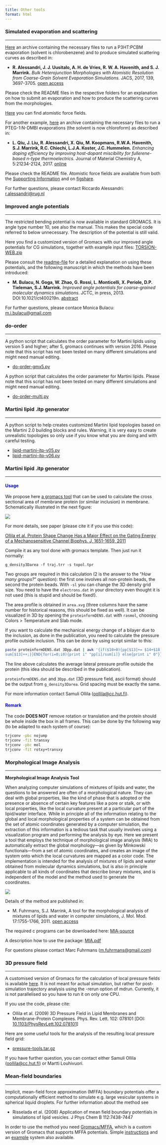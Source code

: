 ```yaml
---
title: Other tools
format: html
---
```


### Simulated evaporation and scattering
<hr>

[Here](http://cgmartini.nl/images/tools/OPV/2017RAlessandri-JAmChemSoc_suppfiles.zip) an archive containing the necessary files to run a P3HT:PCBM evaporation (solvent is chlorobenzene) and to produce simulated scattering curves as described in:

- **R. Alessandri, J. J. Uusitalo, A. H. de Vries, R. W. A. Havenith, and S. J. Marrink.** *Bulk Heterojunction Morphologies with Atomistic Resolution from Coarse-Grain Solvent Evaporation Simulations.* JACS, 2017, 139, 3697-3705. [open access](http://pubs.acs.org/doi/abs/10.1021/jacs.6b11717)

Please check the README files in the respective folders for an explanation on how to submit an evaporation and how to produce the scattering curves from the morphologies.

[Here](https://figshare.com/articles/P3HT_and_PCBM_atomistic_force_fields/5051593) you can find atomistic force fields.

For another example, [here](http://cgmartini.nl/images/tools/OPV/2017LQiu-JMaterChemA_evaporation.zip) an archive containing the necessary files to run a PTEG-1:N-DMBI evaporations (the solvent is now chloroform) as described in:

- **L. Qiu, J. Liu, R. Alessandri, X. Qiu, M. Koopmans, R.W.A. Havenith, S.J. Marrink, R.C. Chiechi, L.J.A. Koster, J.C. Hummelen.** *Enhancing doping efficiency by improving host-dopant miscibility for fullerene-based n-type thermoelectrics.* Journal of Material Chemistry A, 5:21234-2124, 2017. [online](http://pubs.rsc.org/en/content/articlelanding/2017/ta/c7ta06609k#!divAbstract)

Please check the README file. Atomistic force fields are available from both the [Supporting Information](http://dx.doi.org/10.1039/C7TA06609K) and on [figshare](https://figshare.com/articles/PTEG-1_PP_and_N-DMBI_atomistic_force_fields/5458144).

For further questions, please contact Riccardo Alessandri: [r.alessandri@rug.nl](r.alessandri@rug.nl)

### Improved angle potentials
<hr>

The restricted bending potential is now available in standard GROMACS. It is angle type number 10, see also the manual. This makes the special code referred to below unnecessary. The description of the potential is still valid.

Here you find a customized version of Gromacs with our improved angle potentials for CG simulations, together with example input files: [TORSION-WEB.zip](http://cgmartini.nl/images/tools/anglepots/TORSION_WEB.zip)

Please consult the [readme-file](http://cgmartini.nl/images/tools/anglepots/ReadMe.pdf) for a detailed explanation on using these potentials, and the following manuscript in which the methods have been introduced:

- **M. Bulacu, N. Goga, W. Zhao, G. Rossi, L. Monticelli, X. Periole, D.P. Tieleman, S.J. Marrink.** *Improved angle potentials for coarse-grained molecular dynamics simulations.* JCTC, in press, 2013. DOI:10.1021/ct400219n. [abstract](http://pubs.acs.org/doi/abs/10.1021/ct400219n)

For further questions, please contace Monica Bulacu: [m.i.bulacu@gmail.com](m.i.bulacu@gmail.com)

### do-order
<hr>

A python script that calculates the order parameter for Martini lipids using version 5 and higher; after 5, gromacs continues with version 2016. Please note that this script has not been tested on many different simulations and might need manual editing.

- [do-order-gmx5.py](http://cgmartini.nl/images/tools/do-order-gmx5.py)

A python script that calculates the order parameter for Martini lipids. Please note that this script has not been tested on many different simulations and might need manual editing.

- [do-order-multi.py](http://cgmartini.nl/images/tools/do-order-multi.py)

### Martini lipid .itp generator
<hr>

A python script to help creates customized Martini lipid topologies based on the Martini 2.0 building blocks and rules. Warning, it is very easy to create unrealistic topologies so only use if you know what you are doing and with careful testing.

- [lipid-martini-itp-v05.py](http://cgmartini.nl/images/tools/lipid-martini-itp-v05.py)
- [lipid-martini-itp-v06.py](http://cgmartini.nl/images/tools/lipid-martini-itp-v06.py)

### Martini lipid .itp generator
<hr>

#### <span style="color:blue"> **Usage** </span>
We propose here [a gromacs tool](http://cgmartini.nl/images/tools/cross-sectional-area.tar.gz) that can be used to calculate the cross sectional area of membrane protein (or similar inclusion) in membrane. Schematically illustrated in the next figure:

![](cross_sectional_area.jpg)

For more details, see paper (please cite it if you use this code):

[Ollila et al. Protein Shape Change Has a Major Effect on the Gating Energy of a Mechanosensitive Channel Biophys. J, 1651-1659, 2011](http://www.sciencedirect.com/science/article/pii/S0006349511002451)

Compile it as any tool done with gromacs template. Then just run it normally:

`g_density3Darea -f traj.trr -s topol.tpr`

Two groups are required in this calculation (2 is the answer to the "*How many groups?*" question): the first one involves all non-protein beads, the second the protein beads. With `-sl` you can change the 3D density grid size. You need to have the `electrons.dat` in your directory even thought it is not used (this is stupid and should be fixed!).

The area profile is obtained in `area.xvg` (three columns have the same number for historical reasons, this should be fixed as well). It can be visualized in 3D by opening the `proteinformDENS.dat` with `rasmol`, choosing Colors > Temperature and Slab mode.

If you want to calculate the mechanical energy change of a bilayer due to the inclusion, as done in the publication, you need to calculate the pressure profile outside inclusion. This can be done by using script similar to this:

``` bash
paste proteinformDENS.dat 3Dpp.dat | awk '{if($10>0){pp[$13]+= $14+$18)/2; 
sum[$13]++;}}END{for(i=0;i0){print i" "pp[i]/sum[i]} else{print i" 0"}}}' > test.dat
```

The line above calculates the average lateral pressure profile outside the protein (this idea should be described in the publication).

`proteinformDENS.dat` and `3Dpp.dat` (3D pressure field, ascii format) should be the output from `g_density3Darea`. Grid spacing must be exactly the same.

For more information contact Samuli Ollila ([oollila@cc.hut.fi](oollila@cc.hut.fi)).

#### <span style="color:blue"> **Remark** </span>
The code **DOES NOT** remove rotation or translation and the protein should be whole inside the box in all frames. This can be done by the following way (to be adapted to each system of course):

``` bash
trjconv -pbc nojump
trjconv -fit transxy
trjconv -pbc mol
trjconv -fit rotxy+transxy
```

### Morphological Image Analysis
<hr>

**Morphological Image Analysis Tool**

When analyzing computer simulations of mixtures of lipids and water, the questions to be answered are often of a morphological nature. They can deal with global properties, like the kind of phase that is adopted or the presence or absence of certain key features like a pore or stalk, or with local properties, like the local curvature present at a particular part of the lipid/water interface. While in principle all of the information relating to the global and local morphological properties of a system can be obtained from the set of atomic coordinates generated by a computer simulation, the extraction of this information is a tedious task that usually involves using a visualization program and performing the analysis by eye. Here we present a tool that employs the technique of morphological image analysis (MIA) to automatically extract the global morphology—as given by Minkowski functionals—from a set of atomic coordinates, and creates an image of the system onto which the local curvatures are mapped as a color code. The implementation is intended for the analysis of mixtures of lipids and water obtained from molecular dynamics simulations, but is also in principle applicable to all kinds of coordinates that describe binary mixtures, and is independent of the model and the method used to generate the coordinates.

![](minkowski.png)

Details of the method are published in:

- M. Fuhrmans, S.J. Marrink, A tool for the morphological analysis of mixtures of lipids and water in computer simulations, J. Mol. Mod. 17:1755-1766, 2011. [open access](http://www.springerlink.com/content/v0tj71wt86745001/)

The required c programs can be downloaded here: [MIA-source](http://cgmartini.nl/images/tools/MIA/MIA%20Source.tar.gz)

A description how to use the package: [MIA.pdf](http://cgmartini.nl/images/tools/MIA/mia.pdf)

For questions please contact Marc Fuhrmans ([m.fuhrmans@gmail.com](m.fuhrmans@gmail.com))

### 3D pressure field
<hr>

A customised version of Gromacs for the calculation of local pressure fields is available [here](http://www.lacan.upc.edu/LocalStressFromMD). It is not meant for actual simulation, but rather for post-simulation trajectory analysis using the -rerun option of mdrun. Currently, it is not parallelised so you have to run it on only one CPU.

If you use the code, please cite:

- Ollila et al. (2009) 3D Pressure Field in Lipid Membranes and Membrane-Protein Complexes. Phys. Rev. Lett. 102: 078101 [DOI: [10.1103/PhysRevLett.102.078101](http://dx.doi.org/10.1103/PhysRevLett.102.078101)]

Here are some useful tools for the analysis of the resulting local pressure field grid:

- [pressure-tools.tar.gz](http://cgmartini.nl/images/tools/3Dpressure/pressure-tools.tar.gz)

If you have further question, you can contact either Samuli Ollila ([oollila@cc.hut.fi](oollila@cc.hut.fi)) or Martti Louhivuori.

### Mean-field boundaries
<hr>

Implicit, mean-field force approximation (MFFA) boundary potentials offer a computationally efficient method to simulate e.g. large vesicular systems in spherical liquid droplets. For further information about the method see

- Risselada et al. (2008) Application of mean field boundary potentials in simulations of lipid vesicles. J Phys Chem B 112:7438-7447

In order to use the method you need [Gromacs/MFFA](http://cgmartini.nl/images/tools/MFFA/mffa-4.0.5.tar.gz), which is a custom version of Gromacs that supports MFFA potentials. Simple [instructions](http://cgmartini.nl/images/tools/MFFA/mffa.html) and an [example](http://cgmartini.nl/images/tools/MFFA/mffa-example.tar.gz) system also available.

